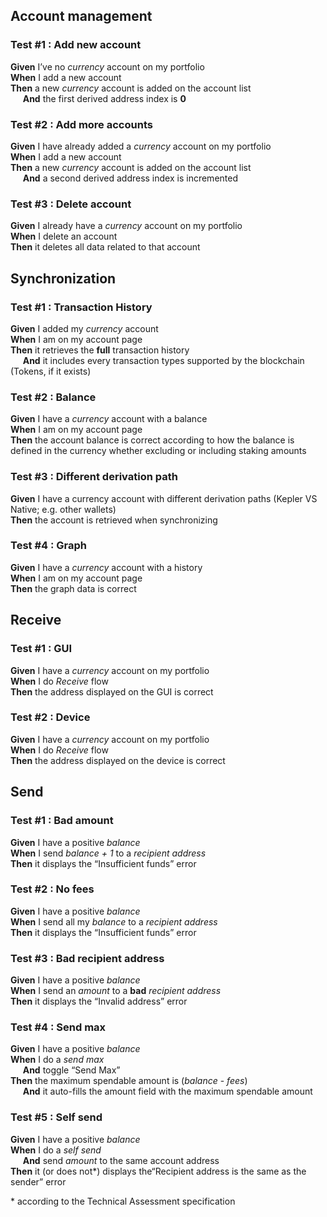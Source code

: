 ## Account management  

### Test #1 : Add new account  
**Given** I’ve no _currency_ account on my portfolio  
**When** I add a new account  
**Then** a new _currency_ account is added on the account list  
&nbsp;&nbsp;&nbsp;&nbsp;&nbsp;**And** the first derived address index is **0**  


### Test #2 : Add more accounts  
**Given** I have already added a _currency_ account on my portfolio  
**When** I add a new account  
**Then** a new _currency_ account is added on the account list  
&nbsp;&nbsp;&nbsp;&nbsp;&nbsp;**And** a second derived address index is incremented  


### Test #3 : Delete account  
**Given** I already have a _currency_ account on my portfolio  
**When** I delete an account  
**Then** it deletes all data related to that account  


## Synchronization  


### Test #1 : Transaction History  
**Given** I added my _currency_ account  
**When** I am on my account page  
**Then** it retrieves the **full** transaction history  
&nbsp;&nbsp;&nbsp;&nbsp;&nbsp;**And** it includes every transaction types supported by the blockchain (Tokens, if it exists)  


### Test #2 : Balance  
**Given** I have a _currency_ account with a balance  
**When** I am on my account page  
**Then** the account balance is correct according to how the balance is defined in the currency whether excluding or including staking amounts  


### Test #3 : Different derivation path  
**Given** I have a currency account with different derivation paths (Kepler VS Native; e.g. other wallets)  
**Then** the account is retrieved when synchronizing  


### Test #4 : Graph  
**Given** I have a _currency_ account with a history  
**When** I am on my account page  
**Then** the graph data is correct  


## Receive  

### Test #1 : GUI  
**Given** I have a _currency_ account on my portfolio  
**When** I do _Receive_ flow  
**Then** the address displayed on the GUI is correct  


### Test #2 : Device  
**Given** I have a _currency_ account on my portfolio  
**When** I do _Receive_ flow  
**Then** the address displayed on the device is correct  


## Send  

### Test #1 : Bad amount  
**Given** I have a positive _balance_  
**When** I send _balance + 1_ to a _recipient address_  
**Then** it displays the “Insufficient funds” error  


### Test #2 : No fees  
**Given** I have a positive _balance_  
**When** I send all my _balance_ to a _recipient address_  
**Then** it displays the “Insufficient funds” error  


### Test #3 : Bad recipient address  
**Given** I have a positive _balance_  
**When** I send an _amount_ to a **bad** _recipient address_  
**Then** it displays the “Invalid address” error  


### Test #4 : Send max  
**Given** I have a positive _balance_  
**When** I do a _send max_  
&nbsp;&nbsp;&nbsp;&nbsp;&nbsp;**And** toggle “Send Max”  
**Then** the maximum spendable amount is (_balance_ - _fees_)  
&nbsp;&nbsp;&nbsp;&nbsp;&nbsp;**And** it auto-fills the amount field with the maximum spendable amount  


### Test #5 : Self send  
**Given** I have a positive _balance_  
**When** I do a _self send_  
&nbsp;&nbsp;&nbsp;&nbsp;&nbsp;**And** send _amount_ to the same account address  
**Then**  it (or does not*) displays the“Recipient address is the same as the sender” error  

\* according to the Technical Assessment specification  


